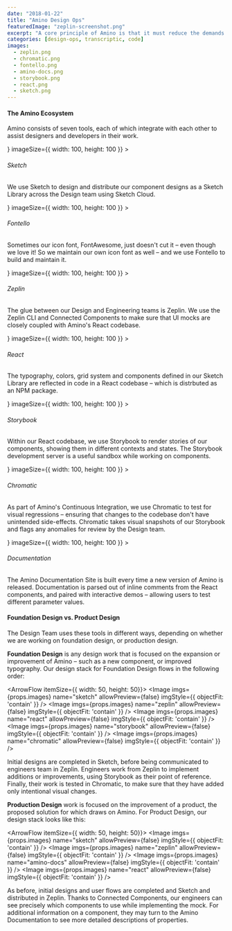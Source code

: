 ```yaml
---
date: "2018-01-22"
title: "Amino Design Ops"
featuredImage: "zeplin-screenshot.png"
excerpt: "A core principle of Amino is that it must reduce the demands placed on both the design and engineering teams. In service of this goal, Amino is integrated from Sketch file to React component with extensive tooling to automate common tasks, and reduce the likelihood of human error."
categories: [design-ops, transcriptic, code]
images:
  - zeplin.png
  - chromatic.png
  - fontello.png
  - amino-docs.png
  - storybook.png
  - react.png
  - sketch.png
---
```



#### The Amino Ecosystem
Amino consists of seven tools, each of which integrate with each other to assist designers and developers in their work.

<MdxLayout layout="1:1:1" fullWidth>
  <ItemBlurb
    image={<Image imgs={props.images} name="sketch" allowPreview={false} imgStyle={{ objectFit: 'contain' }} />}
    imageSize={{ width: 100, height: 100 }}
  >

  ###### Sketch
  We use <Link href="https://sketch.com/">Sketch</Link> to design and distribute our component designs as a Sketch Library across the Design team using Sketch Cloud.

  </ItemBlurb>
  <ItemBlurb
    image={<Image imgs={props.images} name="fontello" allowPreview={false} imgStyle={{ objectFit: 'contain' }} />}
    imageSize={{ width: 100, height: 100 }}
  >

  ###### Fontello
  Sometimes our icon font, <Link href="https://fontawesome.com/">FontAwesome</Link>, just doesn't cut it – even though we love it! So we maintain our own icon font as well – and we use <Link href="http://fontello.com/">Fontello</Link> to build and maintain it.

  </ItemBlurb>
  <ItemBlurb
    image={<Image imgs={props.images} name="zeplin" allowPreview={false} imgStyle={{ objectFit: 'contain' }} />}
    imageSize={{ width: 100, height: 100 }}
  >

  ###### Zeplin
  The glue between our Design and Engineering teams is <Link href="https://zeplin.io/">Zeplin</Link>. We use the <Link href="https://github.com/zeplin/cli">Zeplin CLI</Link> and <Link href="https://support.zeplin.io/en/articles/3741115-connecting-your-components">Connected Components</Link> to make sure that UI mocks are closely coupled with Amino's React codebase.

  </ItemBlurb>
</MdxLayout>
<MdxLayout layout="1:1:1" fullWidth>
  <ItemBlurb
    image={<Image imgs={props.images} name="react" allowPreview={false} imgStyle={{ objectFit: 'contain' }} />}
    imageSize={{ width: 100, height: 100 }}
  >

  ###### React
  The <Link href="/amino/typography">typography</Link>, <Link href="/amino/colorway">colors</Link>, <Link href="">grid system</Link> and components defined in our Sketch Library are reflected in code in a React codebase – which is distrbuted as an NPM package. 

  </ItemBlurb>
  <ItemBlurb
    image={<Image imgs={props.images} name="storybook" allowPreview={false} imgStyle={{ objectFit: 'contain' }} />}
    imageSize={{ width: 100, height: 100 }}
  >

  ###### Storybook
  Within our React codebase, we use <Link href="https://storybook.js.org/">Storybook</Link> to render stories of our components, <Link href="https://amino-storybook.transcriptic.com">showing them</Link> in different contexts and states. The Storybook development server is a useful sandbox while working on components.

  </ItemBlurb>
  <ItemBlurb
    image={<Image imgs={props.images} name="chromatic" allowPreview={false} imgStyle={{ objectFit: 'contain' }} />}
    imageSize={{ width: 100, height: 100 }}
  >

  ###### Chromatic
  As part of Amino's Continuous Integration, we use <Link href="https://www.chromaticqa.com/">Chromatic</Link> to test for visual regressions – ensuring that changes to the codebase don't have unintended side-effects. Chromatic takes visual snapshots of our Storybook and flags any anomalies for review by the Design team.

  </ItemBlurb>
</MdxLayout>
<MdxLayout layout="1:1:1" fullWidth>
  <div />
  <ItemBlurb
    image={<Image imgs={props.images} name="amino-docs" allowPreview={false} imgStyle={{ objectFit: 'contain' }} />}
    imageSize={{ width: 100, height: 100 }}
  >

  ###### Documentation
  The <Link href="https://amino.transcriptic.com">Amino Documentation Site</Link> is built every time a new version of Amino is released. Documentation is parsed out of inline comments from the React components, and paired with interactive demos – allowing users to test different parameter values.

  </ItemBlurb>
  <div />
</MdxLayout>

#### Foundation Design vs. Product Design
The Design Team uses these tools in different ways, depending on whether we are working on foundation design, or production design.

**Foundation Design** is any design work that is focused on the expansion or improvement of Amino – such as a new component, or improved typography. Our design stack for Foundation Design flows in the following order:

<ArrowFlow itemSize={{ width: 50, height: 50}}>
  <Image imgs={props.images} name="sketch" allowPreview={false} imgStyle={{ objectFit: 'contain' }} />
  <Image imgs={props.images} name="zeplin" allowPreview={false} imgStyle={{ objectFit: 'contain' }} />
  <Image imgs={props.images} name="react" allowPreview={false} imgStyle={{ objectFit: 'contain' }} />
  <Image imgs={props.images} name="storybook" allowPreview={false} imgStyle={{ objectFit: 'contain' }} />
  <Image imgs={props.images} name="chromatic" allowPreview={false} imgStyle={{ objectFit: 'contain' }} />
</ArrowFlow>

Initial designs are completed in Sketch, before being communicated to engineers team in Zeplin. Engineers work from Zeplin to implement additions or improvements, using Storybook as their point of reference. Finally, their work is tested in Chromatic, to make sure that they have added only intentional visual changes.

**Production Design** work is focused on the improvement of a product, the proposed solution for which draws on Amino. For Product Design, our design stack looks like this:

<ArrowFlow itemSize={{ width: 50, height: 50}}>
  <Image imgs={props.images} name="sketch" allowPreview={false} imgStyle={{ objectFit: 'contain' }} />
  <Image imgs={props.images} name="zeplin" allowPreview={false} imgStyle={{ objectFit: 'contain' }} />
  <Image imgs={props.images} name="amino-docs" allowPreview={false} imgStyle={{ objectFit: 'contain' }} />
  <Image imgs={props.images} name="react" allowPreview={false} imgStyle={{ objectFit: 'contain' }} />
</ArrowFlow>

As before, initial designs and user flows are completed and Sketch and distributed in Zeplin. Thanks to Connected Components, our engineers can see precisely which components to use while implementing the mock. For additional information on a component, they may turn to the Amino Documentation to see more detailed descriptions of properties.